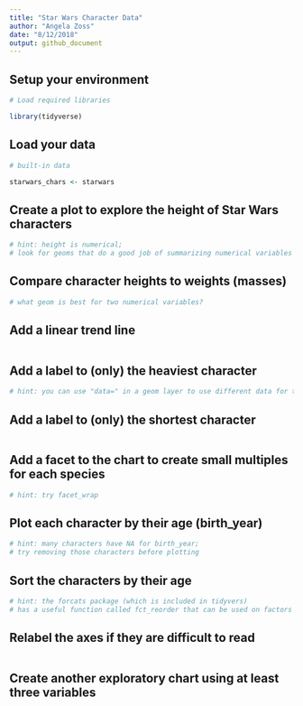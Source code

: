 ```yaml
---
title: "Star Wars Character Data"
author: "Angela Zoss"
date: "8/12/2018"
output: github_document
---
```


## Setup your environment

```r

# Load required libraries

library(tidyverse)

```

## Load your data

```r

# built-in data

starwars_chars <- starwars

```

## Create a plot to explore the height of Star Wars characters

```r

# hint: height is numerical; 
# look for geoms that do a good job of summarizing numerical variables


```

## Compare character heights to weights (masses)

```r

# what geom is best for two numerical variables?


```

## Add a linear trend line

```r


```


## Add a label to (only) the heaviest character

```r

# hint: you can use "data=" in a geom layer to use different data for that layer 


```

## Add a label to (only) the shortest character

```r


```

## Add a facet to the chart to create small multiples for each species

```r

# hint: try facet_wrap


```

## Plot each character by their age (birth_year)

```r

# hint: many characters have NA for birth_year;
# try removing those characters before plotting


```

## Sort the characters by their age

```r

# hint: the forcats package (which is included in tidyvers) 
# has a useful function called fct_reorder that can be used on factors


```

## Relabel the axes if they are difficult to read

```r




```

## Create another exploratory chart using at least three variables

```r


```
